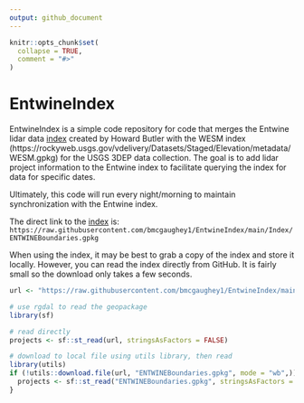 ```yaml
---
output: github_document
---
```


<!-- README.md is generated from README.Rmd. Please edit that file -->

```r
knitr::opts_chunk$set(
  collapse = TRUE,
  comment = "#>"
)
```

# EntwineIndex

<!-- badges: start -->
<!-- badges: end -->

EntwineIndex is a simple code repository for code that merges the Entwine lidar data
[index](https://raw.githubusercontent.com/hobu/usgs-lidar/master/boundaries/resources.geojson) created
by Howard Butler with the WESM 
index (https://rockyweb.usgs.gov/vdelivery/Datasets/Staged/Elevation/metadata/WESM.gpkg) for the USGS
3DEP data collection. The goal is to add lidar project
information to the Entwine index to facilitate querying the index for data for specific dates.

Ultimately, this code will run every night/morning to maintain synchronization with the Entwine index.

The direct link to the 
[index](https://raw.githubusercontent.com/bmcgaughey1/EntwineIndex/main/Index/ENTWINEBoundaries.gpkg) is:
`https://raw.githubusercontent.com/bmcgaughey1/EntwineIndex/main/Index/ENTWINEBoundaries.gpkg`

When using the index, it may be best to grab a copy of the index and store it locally. However, you 
can read the index directly from GitHub. It is fairly small so the download only takes a few seconds.

```r
url <- "https://raw.githubusercontent.com/bmcgaughey1/EntwineIndex/main/Index/ENTWINEBoundaries.gpkg"

# use rgdal to read the geopackage
library(sf)

# read directly
projects <- sf::st_read(url, stringsAsFactors = FALSE)

# download to local file using utils library, then read
library(utils)
if (!utils::download.file(url, "ENTWINEBoundaries.gpkg", mode = "wb",)) {
  projects <- sf::st_read("ENTWINEBoundaries.gpkg", stringsAsFactors = FALSE)
}
```

